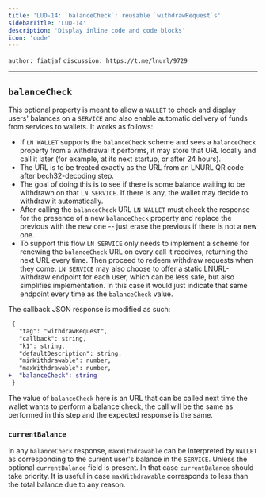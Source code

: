 ```yaml
---
title: 'LUD-14: `balanceCheck`: reusable `withdrawRequest`s'
sidebarTitle: 'LUD-14'
description: 'Display inline code and code blocks'
icon: 'code'
---
```


`author: fiatjaf` `discussion: https://t.me/lnurl/9729`

---

## `balanceCheck`

This optional property is meant to allow a `WALLET` to check and display users' balances on a `SERVICE` and also enable automatic delivery of funds from services to wallets. It works as follows:

  * If `LN WALLET` supports the `balanceCheck` scheme and sees a `balanceCheck` property from a withdrawal it performs, it may store that URL locally and call it later (for example, at its next startup, or after 24 hours).
  * The URL is to be treated exactly as the URL from an LNURL QR code after bech32-decoding step.
  * The goal of doing this is to see if there is some balance waiting to be withdrawn on that `LN SERVICE`. If there is any, the wallet may decide to withdraw it automatically.
  * After calling the `balanceCheck` URL `LN WALLET` must check the response for the presence of a new `balanceCheck` property and replace the previous with the new one -- just erase the previous if there is not a new one.
  * To support this flow `LN SERVICE` only needs to implement a scheme for renewing the `balanceCheck` URL on every call it receives, returning the next URL every time. Then proceed to redeem withdraw requests when they come. `LN SERVICE` may also choose to offer a static LNURL-withdraw endpoint for each user, which can be less safe, but also simplifies implementation. In this case it would just indicate that same endpoint every time as the `balanceCheck` value.

The callback JSON response is modified as such:

```diff
 {
   "tag": "withdrawRequest",
   "callback": string,
   "k1": string,
   "defaultDescription": string,
   "minWithdrawable": number,
   "maxWithdrawable": number,
+  "balanceCheck": string
 }
```

The value of `balanceCheck` here is an URL that can be called next time the wallet wants to perform a balance check, the call will be the same as performed in this step and the expected response is the same.

### `currentBalance`

In any `balanceCheck` response, `maxWithdrawable` can be interpreted by `WALLET` as corresponding to the current user's balance in the `SERVICE`. Unless the optional `currentBalance` field is present. In that case `currentBalance` should take priority. It is useful in case `maxWithdrawable` corresponds to less than the total balance due to any reason.